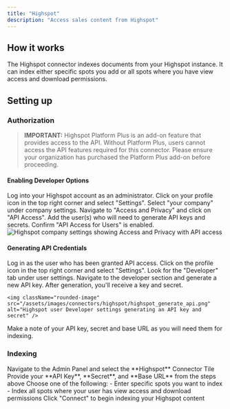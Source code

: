 ```yaml
---
title: "Highspot"
description: "Access sales content from Highspot"
---
```


## How it works

The Highspot connector indexes documents from your Highspot instance.
It can index either specific spots you add or all spots where you have view access and download permissions.

## Setting up

### Authorization

> **IMPORTANT:** Highspot Platform Plus is an add-on feature that provides access to the API. Without Platform Plus, users cannot access the API features required for this connector. Please ensure your organization has purchased the Platform Plus add-on before proceeding.

#### Enabling Developer Options

<Steps>
  <Step title="Open company settings">
    Log into your Highspot account as an administrator.
    Click on your profile icon in the top right corner and select "Settings".
    Select "your company" under company settings.
  </Step>

  <Step title="Enable API access">
    Navigate to "Access and Privacy" and click on "API Access". Add the user(s)
    who will need to generate API keys and secrets. Confirm "API Access for Users" is enabled.
  </Step>
</Steps>

<img className="rounded-image" src="/assets/images/connectors/highspot/highspot_enable_developer.png" alt="Highspot company settings showing Access and Privacy with API access" />

#### Generating API Credentials

<Steps>
  <Step title="Open Developer settings">
    Log in as the user who has been granted API access.
    Click on the profile icon in the top right corner and select "Settings".
    Look for the "Developer" tab under user settings.
  </Step>

  <Step title="Generate API key">
    Navigate to the developer section and generate a new API key. After generation, you'll receive a key and secret.

    <img className="rounded-image" src="/assets/images/connectors/highspot/highspot_generate_api.png" alt="Highspot user Developer settings generating an API key and secret" />
  </Step>

  <Step title="Record credentials">
    Make a note of your API key, secret and base URL as you will need them for indexing.
  </Step>
</Steps>

### Indexing

<Steps>
  <Step title="Open Highspot connector">
    Navigate to the Admin Panel and select the **Highspot** Connector Tile
  </Step>

  <Step title="Enter credentials">
    Provide your **API Key**, **Secret**, and **Base URL** from the steps above
  </Step>

  <Step title="Choose indexing options">
    Choose one of the following:
    - Enter specific spots you want to index
    - Index all spots where your user has view access and download permissions
  </Step>

  <Step title="Start indexing">
    Click "Connect" to begin indexing your Highspot content
  </Step>
</Steps>
